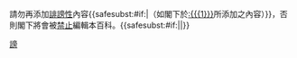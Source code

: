 {{{icon|[[File:Nuvola apps important.svg|25px]] }}}請勿再添加[[Wikipedia:誹謗|誹謗性]]內容{{<includeonly>safesubst:</includeonly>#if:{{{1|}}}|（如閣下於[[:{{{1}}}]]所添加之內容）}}，否則閣下將會被[[WP:BP|禁止]]編輯本百科。{{<includeonly>safesubst:</includeonly>#if:{{{2|}}}|{{{2}}}|}}<!-- Template:uw-defamatory3 --><noinclude>
{{Templatesnotice|series = uw-defamatory|max = 4im|s1 = uw-defam3}}
[[Category:用戶警告模板|謗]]
</noinclude>